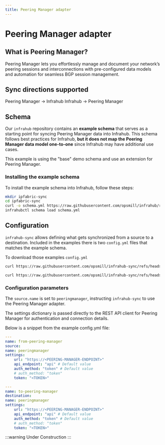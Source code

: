 ```yaml
---
title: Peering Manager adapter
---
```



<!-- vale off -->
# Peering Manager adapter

## What is Peering Manager?
<!-- vale on -->

Peering Manager lets you effortlessly manage and document your network’s peering sessions and interconnections with pre-configured data models and automation for seamless BGP session management.

## Sync directions supported

Peering Manager → Infrahub
Infrahub → Peering Manager

## Schema

Our `infrahub` repository contains an **example schema** that serves as a starting point for syncing Peering Manager data into Infrahub.
This schema follows best practices for Infrahub, **but it does not map the Peering Manager data model one-to-one** since Infrahub may have additional use cases.

This example is using the "base" demo schema and use an extension for Peering Manager.

<ReferenceLink title="Base Schema" url="https://github.com/opsmill/infrahub/blob/stable/models/base" openInNewTab />
<ReferenceLink title="Peering Manager Extension" url="https://github.com/opsmill/infrahub/blob/stable/models/examples/ipfabric/ipfabric.yml" openInNewTab />

### Installing the example schema

To install the example schema into Infrahub, follow these steps:

```bash
mkdir ipfabric-sync
cd ipfabric-sync
curl -o schema.yml https://raw.githubusercontent.com/opsmill/infrahub/refs/heads/stable/models/examples/ipfabric/ipfabric.yml
infrahubctl schema load schema.yml
```

## Configuration

`infrahub-sync` allows defining what gets synchronized from a source to a destination.
Included in the examples there is two `config.yml` files that matches the example schema.

<ReferenceLink title="Source config.yml" url="https://github.com/opsmill/infrahub-sync/blob/main/examples/peering-manager_to_infrahub/config.yml" openInNewTab />
<ReferenceLink title="Destination config.yml" url="https://github.com/opsmill/infrahub-sync/blob/main/examples/infrahub_to_peering-manager/config.yml" openInNewTab />

To download those examples `config.yml`

```bash
curl https://raw.githubusercontent.com/opsmill/infrahub-sync/refs/heads/main/examples/peering-manager_to_infrahub/config.yml > config.yml
```

```bash
curl https://raw.githubusercontent.com/opsmill/infrahub-sync/refs/heads/main/examples/infrahub_to_peering-manager/config.yml > config.yml
```

### Configuration parameters

The `source.name` is set to `peeringmanager`, instructing `infrahub-sync` to use the Peering Manager adapter.

The settings dictionary is passed directly to the REST API client for Peering Manager for authentication and connection details.

Below is a snippet from the example config.yml file:

<Tabs>
  <TabItem value="Source example" default>

  ```yaml
  ---
  name: from-peering-manager
  source:
  name: peeringmanager
  settings:
      url: "https://<PEERING-MANAGER-ENDPOINT>"
      api_endpoint: "api" # Default value
      auth_method: "token" # Default value
      # auth_method: "token"
      token: "<TOKEN>"
  ```

  </TabItem>

  <TabItem value="Destination example">

  ```yaml
  ---
  name: to-peering-manager
  destination:
  name: peeringmanager
  settings:
      url: "https://<PEERING-MANAGER-ENDPOINT>"
      api_endpoint: "api" # Default value
      auth_method: "token" # Default value
      # auth_method: "token"
      token: "<TOKEN>"

  ```

  </TabItem>
</Tabs>

:::warning Under Construction
:::